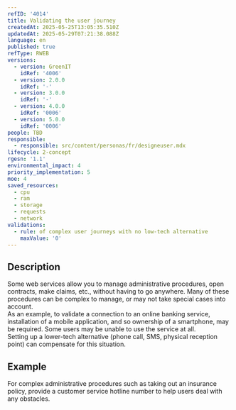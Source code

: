 ```yaml
---
refID: '4014'
title: Validating the user journey
createdAt: 2025-05-25T13:05:35.510Z
updatedAt: 2025-05-29T07:21:38.088Z
language: en
published: true
refType: RWEB
versions:
  - version: GreenIT
    idRef: '4006'
  - version: 2.0.0
    idRef: '-'
  - version: 3.0.0
    idRef: '-'
  - version: 4.0.0
    idRef: '0006'
  - version: 5.0.0
    idRef: '0006'
people: TBD
responsible:
  - responsible: src/content/personas/fr/designeuser.mdx
lifecycle: 2-concept
rgesn: '1.1'
environmental_impact: 4
priority_implementation: 5
moe: 4
saved_resources:
  - cpu
  - ram
  - storage
  - requests
  - network
validations:
  - rule: of complex user journeys with no low-tech alternative
    maxValue: '0'
---
```


## Description

Some web services allow you to manage administrative procedures, open contracts, make claims, etc., without having to go anywhere. Many of these procedures can be complex to manage, or may not take special cases into account.\
As an example, to validate a connection to an online banking service, installation of a mobile application, and so ownership of a smartphone, may be required. Some users may be unable to use the service at all.\
Setting up a lower-tech alternative (phone call, SMS, physical reception point) can compensate for this situation.

## Example

For complex administrative procedures such as taking out an insurance policy, provide a customer service hotline number to help users deal with any obstacles.
